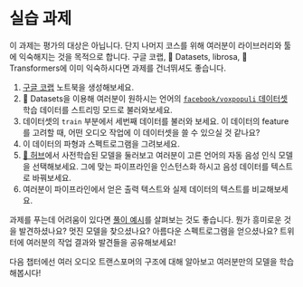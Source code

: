 # 실습 과제

이 과제는 평가의 대상은 아닙니다. 단지 나머지 코스를 위해 여러분이 라이브러리와 툴에 익숙해지는 것을 목적으로 합니다. 구글 코랩, 🤗 Datasets, librosa, 🤗 Transformers에 이미 익숙하시다면 과제를 건너뛰셔도 좋습니다.

1. [구글 코랩](https://colab.research.google.com) 노트북을 생성해보세요.
2. 🤗 Datasets을 이용해 여러분이 원하시는 언어의 [`facebook/voxpopuli` 데이터셋](https://huggingface.co/datasets/facebook/voxpopuli) 학습 데이터를 스트리밍 모드로 불러와보세요.
3. 데이터셋의 `train` 부분에서 세번째 데이터를 불러와 보세요. 이 데이터의 feature를 고려할 때, 어떤 오디오 작업에 이 데이터셋을 쓸 수 있으실 것 같나요?
4. 이 데이터의 파형과 스펙트로그램을 그려보세요.
5. [🤗 허브](https://huggingface.co/models)에서 사전학습된 모델을 둘러보고 여러분이 고른 언어의 자동 음성 인식 모델을 선택해보세요. 그에 맞는 파이프라인을 인스턴스화 하시고 음성 데이터를 텍스트로 바꿔보세요.
6. 여러분이 파이프라인에서 얻은 출력 텍스트와 실제 데이터의 텍스트를 비교해보세요.

과제를 푸는데 어려움이 있다면 [풀이 예시](https://colab.research.google.com/drive/1NGyo5wFpRj8TMfZOIuPaJHqyyXCITftc?usp=sharing)를 살펴보는 것도 좋습니다. 
뭔가 흥미로운 것을 발견하셨나요? 멋진 모델을 찾으셨나요? 아름다운 스펙트로그램을 얻으셨나요? 트위터에 여러분의 작업 결과와 발견들을 공유해보세요!

다음 챕터에선 여러 오디오 트랜스포머의 구조에 대해 알아보고 여러분만의 모델을 학습해봅시다!
